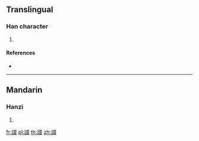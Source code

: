 {{character info/new}}
==Translingual==

===Han character===
{{Han char|rn=149|rad=言|as=08|sn=15|four=|canj=YREEE}}

# {{defn|Han|sort=言08}}

====References====
* {{Han ref|kx=1166.130|dkj=35614|dj=1632.060|hdz=63993.120|uh=8AC1|ud=35521}}

----

==Mandarin==

===Hanzi===
{{cmn-hanzi|pin=[[chuò]] ([[chuo4]])|wg=ch'o<sup>4</sup>}}

# {{defn|lang=cmn|sort=言08}}

[[fr:諁]]
[[pl:諁]]
[[th:諁]]
[[zh:諁]]